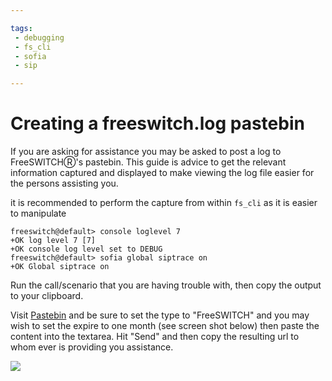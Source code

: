```yaml
---

tags:
 - debugging
 - fs_cli
 - sofia
 - sip

---
```


# Creating a freeswitch.log pastebin 

If you are asking for assistance you may be asked to post a log to FreeSWITCHⓇ's pastebin. This guide is advice to get the relevant information captured and displayed to make viewing the log file easier for the persons assisting you.

it is recommended to perform the capture from within `fs_cli` as it is easier to manipulate

```text title="fs_cli"
freeswitch@default> console loglevel 7
+OK log level 7 [7]
+OK console log level set to DEBUG
freeswitch@default> sofia global siptrace on
+OK Global siptrace on
```

Run the call/scenario that you are having trouble with, then copy the output to your clipboard.

Visit [Pastebin](http://pastebin.freeswitch.org) and be sure to set the type to "FreeSWITCH" and you may wish to set the expire to one month (see screen shot below) then paste the content into the textarea. Hit "Send" and then copy the resulting url to whom ever is providing you assistance.

![](/attachments/10682686/10682880.png)

